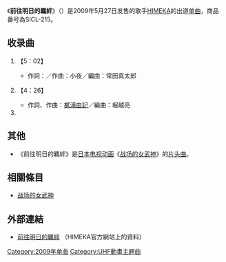 {{Infobox Single
| Name           = 前往明日的羈絆<br />（{{lang|ja|明日へのキズナ}}）
| Cover          = SICL-215.jpg
| Artist         = [[HIMEKA|HIMEKA]]
| Album          =
| A-side         = 
| B-side         = 
| Released       = 2009年5月27日
| Format         = [[单曲|单曲]]
| Recorded       = 
| Genre          = [[J-POP|J-POP]]（[[动画歌曲|动画歌曲]]） 
| Length         = 13分45秒
| Label          = [[日本新力音樂|SMJ]]
| Writer         = {{lang|ja|こさかなおみ}}、小夜、常田真太郎
| Producer       = 常田真太郎
| Certification  = 
| Chart position = * 发售日最高順位25位（[[Oricon|Oricon]]）
| Misc           = 
| Last single = －
| This single = '''前往明日的羈絆'''<br />（2009年）
| Next single = 
}}
{{Japanese|japanese=明日へのキズナ|kana=あすへのキズナ|romaji=Asu e no Kizuna}}

《'''前往明日的羈絆'''》（{{lang-ja|明日へのキズナ}}）是2009年5月27日发售的歌手[[HIMEKA|HIMEKA]]的出道[[单曲|单曲]]，商品番号為SICL-215。

== 收录曲 ==

# {{nihongo|前往明日的羈絆|明日へのキズナ}} 【5：02】
#* 作詞：{{lang|ja|こさかなおみ}}／作曲：小夜／編曲：常田真太郎
# {{nihongo|再見了孤獨|さよならソリティア}} 【4：26】
#* 作詞、作曲：[[梶浦由記|梶浦由記]]／編曲：堀越亮
# {{nihongo|前往明日的羈絆〜Instrumental〜|明日へのキズナ〜Instrumental〜}}

== 其他 ==
* 《前往明日的羈絆》是[[日本电视动画|日本电视动画]]《[[战场的女武神|战场的女武神]]》的[[片头曲|片头曲]]。

== 相關條目 ==
* [[战场的女武神|战场的女武神]]

== 外部連結 ==
* {{ja}} [http://www.sonymusic.co.jp/Music/Arch/SR/himeka/SICL-215/index.html 前往明日的羈絆] {{Wayback|url=http://www.sonymusic.co.jp/Music/Arch/SR/himeka/SICL-215/index.html |date=20091220152951 }}（HIMEKA官方網站上的資料）

{{DEFAULTSORT:Asu e no Kizuna}}
[[Category:2009年单曲|Category:2009年单曲]]
[[Category:UHF動畫主題曲|Category:UHF動畫主題曲]]